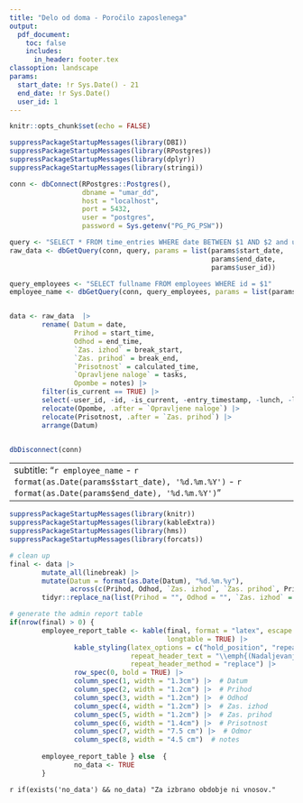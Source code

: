 ```yaml
---
title: "Delo od doma - Poročilo zaposlenega"
output:
  pdf_document:
    toc: false
    includes:
      in_header: footer.tex
classoption: landscape
params:
  start_date: !r Sys.Date() - 21
  end_date: !r Sys.Date()
  user_id: 1
---
```


```r
knitr::opts_chunk$set(echo = FALSE)
```


```r
suppressPackageStartupMessages(library(DBI))
suppressPackageStartupMessages(library(RPostgres))
suppressPackageStartupMessages(library(dplyr))
suppressPackageStartupMessages(library(stringi))

conn <- dbConnect(RPostgres::Postgres(),
                  dbname = "umar_dd",
                  host = "localhost",
                  port = 5432,
                  user = "postgres",
                  password = Sys.getenv("PG_PG_PSW"))

query <- "SELECT * FROM time_entries WHERE date BETWEEN $1 AND $2 and user_id= $3"
raw_data <- dbGetQuery(conn, query, params = list(params$start_date, 
                                                  params$end_date,
                                                  params$user_id))

query_employees <- "SELECT fullname FROM employees WHERE id = $1"
employee_name <- dbGetQuery(conn, query_employees, params = list(params$user_id))


data <- raw_data  |> 
        rename( Datum = date,
                Prihod = start_time,
                Odhod = end_time,
                `Zas. izhod` = break_start,
                `Zas. prihod` = break_end,
                `Prisotnost` = calculated_time,
                `Opravljene naloge` = tasks,
                Opombe = notes) |> 
        filter(is_current == TRUE) |> 
        select(-user_id, -id, -is_current, -entry_timestamp, -lunch, -lunch_mins) |> 
        relocate(Opombe, .after = `Opravljene naloge`) |> 
        relocate(Prisotnost, .after = `Zas. prihod`) |> 
        arrange(Datum) 


dbDisconnect(conn)
```

---
subtitle: "`r employee_name` - `r format(as.Date(params$start_date), '%d.%m.%Y')` - `r format(as.Date(params$end_date), '%d.%m.%Y')`"
---

```r
suppressPackageStartupMessages(library(knitr))
suppressPackageStartupMessages(library(kableExtra))
suppressPackageStartupMessages(library(hms))
suppressPackageStartupMessages(library(forcats))

# clean up
final <- data |> 
        mutate_all(linebreak) |>  
        mutate(Datum = format(as.Date(Datum), "%d.%m.%y"),
               across(c(Prihod, Odhod, `Zas. izhod`, `Zas. prihod`, Prisotnost), ~format(as.POSIXct(., format="%H:%M:%S"), "%H:%M"))) |> 
        tidyr::replace_na(list(Prihod = "", Odhod = "", `Zas. izhod` = "", `Zas. prihod` = "", Prisotnost = "", `Odmor` = "", notes = ""))

# generate the admin report table
if(nrow(final) > 0) {
        employee_report_table <- kable(final, format = "latex", escape = FALSE, booktabs = TRUE, 
                                       longtable = TRUE) |>
                kable_styling(latex_options = c("hold_position", "repeat_header", "striped"),
                              repeat_header_text = "\\emph{(Nadaljevanje tabele)}",
                              repeat_header_method = "replace") |> 
                row_spec(0, bold = TRUE) |>
                column_spec(1, width = "1.3cm") |>  # Datum
                column_spec(2, width = "1.2cm") |>  # Prihod
                column_spec(3, width = "1.2cm") |>  # Odhod
                column_spec(4, width = "1.2cm") |>  # Zas. izhod
                column_spec(5, width = "1.2cm") |>  # Zas. prihod
                column_spec(6, width = "1.4cm") |>  # Prisotnost
                column_spec(7, width = "7.5 cm") |>  # Odmor
                column_spec(8, width = "4.5 cm")  # notes
        
        employee_report_table } else  {
                no_data <- TRUE
        }

```

`r if(exists('no_data') && no_data) "Za izbrano obdobje ni vnosov."`
